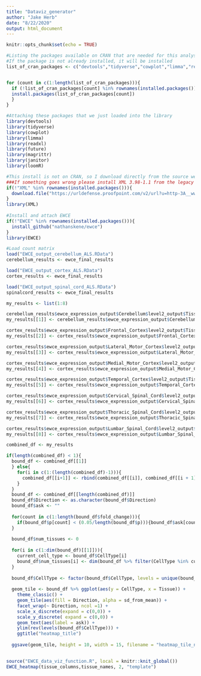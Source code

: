 ---
title: "Dataviz_generator"
author: "Jake Herb"
date: "8/22/2020"
output: html_document
---


```{r setup, include=FALSE}
knitr::opts_chunk$set(echo = TRUE)
```

```{r setting up libraries}
#Listing the packages available on CRAN that are needed for this analysis. 
#If the package is not already installed, it will be installed
list_of_cran_packages <- c("devtools","tidyverse","cowplot","limma","readxl","future","magrittr","janitor","loomR")


for (count in c(1:length(list_of_cran_packages))){
  if (!list_of_cran_packages[count] %in% rownames(installed.packages())) {
  install.packages(list_of_cran_packages[count])
  }
}

#Attaching these packages that we just loaded into the library
library(devtools)
library(tidyverse)
library(cowplot)
library(limma)
library(readxl)
library(future)
library(magrittr)
library(janitor)
library(loomR)

#This install is not on CRAN, so I download directly from the source website
###If something goes wrong please install XML 3.98-1.1 from the legacy site. here :https://urldefense.proofpoint.com/v2/url?u=http-3A__www.omegahat.net_RSXML_&d=DwICAg&c=shNJtf5dKgNcPZ6Yh64b-A&r=bwmts2__cVwcBAFQqjvgnZCTFW2upB74SSUBWpbFWfM&m=7S5JpKoEdICnDQnIBnQ7fLaKQtCYb66nlcpRU_1NTJE&s=BAuu5HVgvj0r_G7iG1wh-RxE3hObmx7cRS7vaBnKVFo&e= 
if(!"XML" %in% rownames(installed.packages())){
  download.file("https://urldefense.proofpoint.com/v2/url?u=http-3A__www.omegahat.net_RSXML_XML-5F3.98-2D1.tar.gz&d=DwICAg&c=shNJtf5dKgNcPZ6Yh64b-A&r=bwmts2__cVwcBAFQqjvgnZCTFW2upB74SSUBWpbFWfM&m=7S5JpKoEdICnDQnIBnQ7fLaKQtCYb66nlcpRU_1NTJE&s=xRVELMGEjt2dwt_exZ63xZBxAVTNfvd4Co9Hk4UQVa0&e= ")
}
library(XML)
  
#Install and attach EWCE
if(!"EWCE" %in% rownames(installed.packages())){
  install_github("nathanskene/ewce")
}  
library(EWCE)
```

```{r loading source data}
#Load count matrix
load("EWCE_output_cerebellum_ALS.RData")
cerebellum_results <- ewce_final_results 

load("EWCE_output_cortex_ALS.RData")
cortex_results <- ewce_final_results 

load("EWCE_output_spinal_cord_ALS.RData")
spinalcord_results <- ewce_final_results 
```

```{r temporary}
my_results <- list(1:8)
```
```{r data preprocessing}
cerebellum_results$ewce_expression_output$Cerebellum$level2_output$Tissue <- "Cerebellum"
my_results[[1]] <- cerebellum_results$ewce_expression_output$Cerebellum$level2_output

cortex_results$ewce_expression_output$Frontal_Cortex$level2_output$Tissue <- "Cortex Frontal"
my_results[[2]] <- cortex_results$ewce_expression_output$Frontal_Cortex$level2_output 

cortex_results$ewce_expression_output$Lateral_Motor_Cortex$level2_output$Tissue <- "Cortex Motor Lateral"
my_results[[3]] <- cortex_results$ewce_expression_output$Lateral_Motor_Cortex$level2_output 

cortex_results$ewce_expression_output$Medial_Motor_Cortex$level2_output$Tissue <- "Cortex Motor Medial"
my_results[[4]] <- cortex_results$ewce_expression_output$Medial_Motor_Cortex$level2_output 

cortex_results$ewce_expression_output$Temporal_Cortex$level2_output$Tissue <- "Cortex Temporal"
my_results[[5]] <- cortex_results$ewce_expression_output$Temporal_Cortex$level2_output 

cortex_results$ewce_expression_output$Cervical_Spinal_Cord$level2_output$Tissue <- "Spinal Cord Cervical"
my_results[[6]] <- cortex_results$ewce_expression_output$Cervical_Spinal_Cord$level2_output 

cortex_results$ewce_expression_output$Thoracic_Spinal_Cord$level2_output$Tissue <- "Spinal Cord Thoracic"
my_results[[7]] <- cortex_results$ewce_expression_output$Thoracic_Spinal_Cord$level2_output 

cortex_results$ewce_expression_output$Lumbar_Spinal_Cord$level2_output$Tissue <- "Spinal Cord Lumbar"
my_results[[8]] <- cortex_results$ewce_expression_output$Lumbar_Spinal_Cord$level2_output 
```

```{r preprocessing data}

combined_df <- my_results 

if(length(combined_df) < 1){
  bound_df <- combined_df[[1]]
  } else{
    for(i in c(1:(length(combined_df)-1))){
      combined_df[[i+1]] <- rbind(combined_df[[i]], combined_df[[i + 1]])
    }
  }
  bound_df <- combined_df[[length(combined_df)]]
  bound_df$Direction <- as.character(bound_df$Direction)
  bound_df$ask <- ""
  
  for(count in c(1:length(bound_df$fold_change))){
    if(bound_df$p[count] < (0.05/length(bound_df$p))){bound_df$ask[count] <- "*"}
  }
  
  bound_df$num_tissues <- 0
  
  for(i in c(1:dim(bound_df)[[1]])){
    current_cell_type <- bound_df$CellType[i]
    bound_df$num_tissues[i] <- dim(bound_df %>% filter(CellType %in% current_cell_type))[[1]]/2
  }
    
  bound_df$CellType <- factor(bound_df$CellType, levels = unique(bound_df$CellType[rev(order(bound_df$num_tissues))]))
  
  geom_tile <- bound_df %>% ggplot(aes(y = CellType, x = Tissue)) +
    theme_classic() + 
    geom_tile(aes(fill = Direction, alpha = sd_from_mean)) + 
    facet_wrap(~ Direction, ncol =1) + 
    scale_x_discrete(expand = c(0,0)) + 
    scale_y_discrete( expand = c(0,0)) +
    geom_text(aes(label = ask)) +
    ylim(rev(levels(bound_df$CellType))) +
    ggtitle("heatmap_title")
  
  ggsave(geom_tile, height = 10, width = 15, filename = "heatmap_tile_num.pdf")
  
```

```{r running function}
source("EWCE_data_viz_function.R", local = knitr::knit_global())
EWCE_heatmap(tissue_columns,tissue_names, 2, "template")

```

